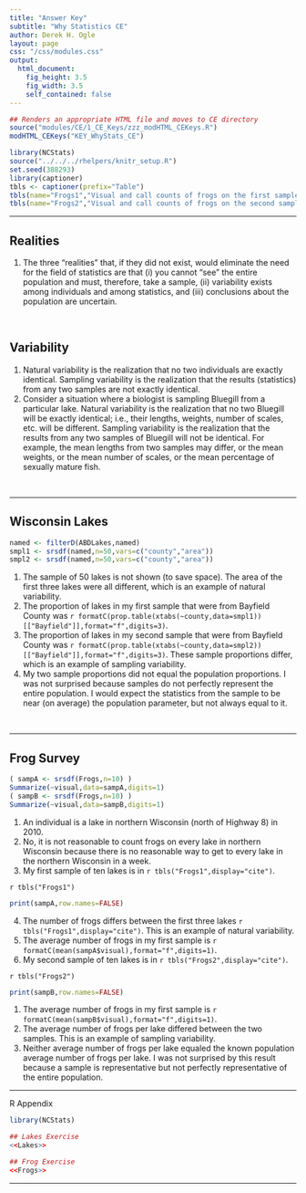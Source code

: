 ```yaml
---
title: "Answer Key"
subtitle: "Why Statistics CE"
author: Derek H. Ogle
layout: page
css: "/css/modules.css"
output:
  html_document:
    fig_height: 3.5
    fig_width: 3.5
    self_contained: false
---
```


```r
## Renders an appropriate HTML file and moves to CE directory
source("modules/CE/1_CE_Keys/zzz_modHTML_CEKeys.R")
modHTML_CEKeys("KEY_WhyStats_CE")
```

```r
library(NCStats)
source("../../../rhelpers/knitr_setup.R")
set.seed(388293)
library(captioner)
tbls <- captioner(prefix="Table")
tbls(name="Frogs1","Visual and call counts of frogs on the first sample of 10 lakes from northern Wisconsin.")
tbls(name="Frogs2","Visual and call counts of frogs on the second sample of 10 lakes from northern Wisconsin.")
```

----

## Realities
1. The three "realities" that, if they did not exist, would eliminate the need for the field of statistics are that (i) you cannot "see" the entire population and must, therefore, take a sample, (ii) variability exists among individuals and among statistics, and (iii) conclusions about the population are uncertain.

<br>

## Variability
1. Natural variability is the realization that no two individuals are exactly identical. Sampling variability is the realization that the results (statistics) from any two samples are not exactly identical.
1. Consider a situation where a biologist is sampling Bluegill from a particular lake. Natural variability is the realization that no two Bluegill will be exactly identical; i.e., their lengths, weights, number of scales, etc. will be different. Sampling variability is the realization that the results from any two samples of Bluegill will not be identical. For example, the mean lengths from two samples may differ, or the mean weights, or the mean number of scales, or the mean percentage of sexually mature fish.

<br>

----

## Wisconsin Lakes
```r
named <- filterD(ABDLakes,named)
smpl1 <- srsdf(named,n=50,vars=c("county","area"))
smpl2 <- srsdf(named,n=50,vars=c("county","area"))
```

1. The sample of 50 lakes is not shown (to save space). The area of the first three lakes were all different, which is an example of natural variability.
1. The proportion of lakes in my first sample that were from Bayfield County was `r formatC(prop.table(xtabs(~county,data=smpl1))[["Bayfield"]],format="f",digits=3)`.
1. The proportion of lakes in my second sample that were from Bayfield County was `r formatC(prop.table(xtabs(~county,data=smpl2))[["Bayfield"]],format="f",digits=3)`. These sample proportions differ, which is an example of sampling variability.
1. My two sample proportions did not equal the population proportions. I was not surprised because samples do not perfectly represent the entire population. I would expect the statistics from the sample to be near (on average) the population parameter, but not always equal to it.

<br>

----

## Frog Survey
```r
( sampA <- srsdf(Frogs,n=10) )
Summarize(~visual,data=sampA,digits=1)
( sampB <- srsdf(Frogs,n=10) )
Summarize(~visual,data=sampB,digits=1)
```

1. An individual is a lake in northern Wisconsin (north of Highway 8) in 2010.
1. No, it is not reasonable to count frogs on every lake in northern Wisconsin because there is no reasonable way to get to every lake in the northern Wisconsin in a week.
1. My first sample of ten lakes is in `r tbls("Frogs1",display="cite")`.

`r tbls("Frogs1")`

```r
print(sampA,row.names=FALSE)
```

4. The number of frogs differs between the first three lakes `r tbls("Frogs1",display="cite")`. This is an example of natural variability.
1. The average number of frogs in my first sample is `r formatC(mean(sampA$visual),format="f",digits=1)`.
1. My second sample of ten lakes is in `r tbls("Frogs2",display="cite")`.

`r tbls("Frogs2")`

```r
print(sampB,row.names=FALSE)
```

1. The average number of frogs in my first sample is `r formatC(mean(sampB$visual),format="f",digits=1)`.
1. The average number of frogs per lake differed between the two samples. This is an example of sampling variability.
1. Neither average number of frogs per lake equaled the known population average number of frogs per lake. I was not surprised by this result because a sample is representative but not perfectly representative of the entire population.

----

R Appendix
```r
library(NCStats)

## Lakes Exercise
<<Lakes>>

## Frog Exercise
<<Frogs>>
```

----

